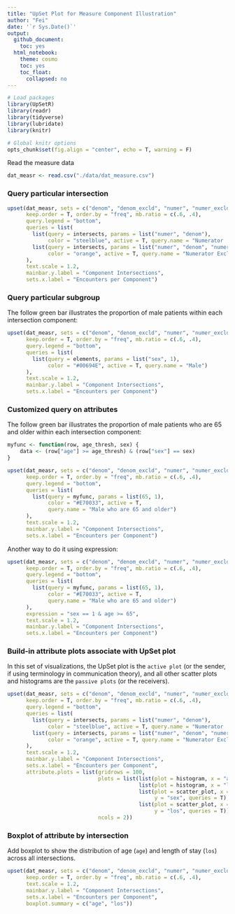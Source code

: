 ---
title: "UpSet Plot for Measure Component Illustration"
author: "Fei"
date: '`r Sys.Date()`'
output:
  github_document:
    toc: yes
  html_notebook:
    theme: cosmo
    toc: yes
    toc_float:
      collapsed: no
---

```{r packages_functions, message = FALSE, warning=FALSE, echo = FALSE}
# Load packages
library(UpSetR)
library(readr)
library(tidyverse)
library(lubridate)
library(knitr)

# Global knitr options
opts_chunk$set(fig.align = "center", echo = T, warning = F)
```

Read the measure data

```{r}
dat_measr <- read.csv("./data/dat_measure.csv")
```

### **Query particular intersection**

```{r}
upset(dat_measr, sets = c("denom", "denom_excld", "numer", "numer_excld"),
      keep.order = T, order.by = "freq", mb.ratio = c(.6, .4),
      query.legend = "bottom",
      queries = list(
        list(query = intersects, params = list("numer", "denom"),
             color = "steelblue", active = T, query.name = "Numerator  "),
        list(query = intersects, params = list("numer", "denom", "numer_excld"),
             color = "orange", active = T, query.name = "Numerator Exclusion")
      ),
      text.scale = 1.2,
      mainbar.y.label = "Component Intersections",
      sets.x.label = "Encounters per Component")
```

### **Query particular subgroup**

The follow green bar illustrates the proportion of male patients within each intersection component: 

```{r}
upset(dat_measr, sets = c("denom", "denom_excld", "numer", "numer_excld"),
      keep.order = T, order.by = "freq", mb.ratio = c(.6, .4),
      query.legend = "bottom",
      queries = list(
        list(query = elements, params = list("sex", 1),
             color = "#00694E", active = T, query.name = "Male")
      ),
      text.scale = 1.2,
      mainbar.y.label = "Component Intersections",
      sets.x.label = "Encounters per Component")
```

### **Customized query on attributes**

The follow green bar illustrates the proportion of male patients who are 65 and older within each intersection component: 

```{r}
myfunc <- function(row, age_thresh, sex) {
    data <- (row["age"] >= age_thresh) & (row["sex"] == sex)
}

upset(dat_measr, sets = c("denom", "denom_excld", "numer", "numer_excld"),
      keep.order = T, order.by = "freq", mb.ratio = c(.6, .4),
      query.legend = "bottom",
      queries = list(
        list(query = myfunc, params = list(65, 1),
             color = "#E70033", active = T, 
             query.name = "Male who are 65 and older")
      ),
      text.scale = 1.2,
      mainbar.y.label = "Component Intersections",
      sets.x.label = "Encounters per Component")
```

Another way to do it using expression:
```{r}
upset(dat_measr, sets = c("denom", "denom_excld", "numer", "numer_excld"),
      keep.order = T, order.by = "freq", mb.ratio = c(.6, .4),
      query.legend = "bottom",
      queries = list(
        list(query = myfunc, params = list(65, 1),
             color = "#E70033", active = T, 
             query.name = "Male who are 65 and older")
      ),
      expression = "sex == 1 & age >= 65",
      text.scale = 1.2,
      mainbar.y.label = "Component Intersections",
      sets.x.label = "Encounters per Component")
```

### **Build-in attribute plots associate with UpSet plot**

In this set of visualizations, the UpSet plot is the `active plot` (or the sender, if using terminology in communication theory), and all other scatter plots and histograms are the `passive plots` (or the receivers). 

```{r}
upset(dat_measr, sets = c("denom", "denom_excld", "numer", "numer_excld"),
      keep.order = T, order.by = "freq", mb.ratio = c(.6, .4),
      query.legend = "bottom",
      queries = list(
        list(query = intersects, params = list("numer", "denom"),
             color = "steelblue", active = T, query.name = "Numerator  "),
        list(query = intersects, params = list("numer", "denom", "numer_excld"),
             color = "orange", active = T, query.name = "Numerator Exclusion")
      ),
      text.scale = 1.2,
      mainbar.y.label = "Component Intersections",
      sets.x.label = "Encounters per Component",
      attribute.plots = list(gridrows = 100,
                             plots = list(list(plot = histogram, x = "age", queries = T),
                                          list(plot = histogram, x = "los", queries = T),
                                          list(plot = scatter_plot, x = "age", 
                                               y = "sex", queries = T),
                                          list(plot = scatter_plot, x = "age", 
                                               y = "los", queries = T)),
                             ncols = 2))
```

### **Boxplot of attribute by intersection**

Add boxplot to show the distribution of age (`age`) and length of stay (`los`) across all intersections.

```{r}
upset(dat_measr, sets = c("denom", "denom_excld", "numer", "numer_excld"),
      keep.order = T, order.by = "freq", mb.ratio = c(.6, .4),
      text.scale = 1.2,
      mainbar.y.label = "Component Intersections",
      sets.x.label = "Encounters per Component",
      boxplot.summary = c("age", "los"))
```


